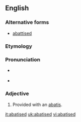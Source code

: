 ==English==

===Alternative forms===
* [[abattised]]

===Etymology===
{{suffix|abatis|ed}}

===Pronunciation===
* {{a|UK}} {{IPA|/ˈæb.ə.ˌtiː/|lang=en}}
* {{a|US}} {{IPA|/ˈæb.ə.ˌtid/|/ˈæb.əd.əst/|/ə.ˈbæd.id/|/ə.ˈbæd.əst/}}

===Adjective===
{{en-adj|-}}

# Provided with an [[abatis]].

[[it:abatised]]
[[uk:abatised]]
[[vi:abatised]]